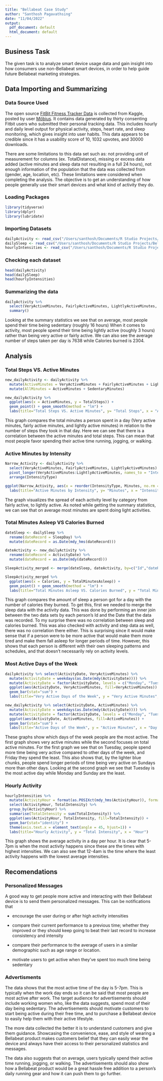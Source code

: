 ```yaml
---
title: "Bellabeat Case Study"
author: "Santhosh Pagavathsing"
date: "11/04/2022"
output:
  pdf_document: default
  html_document: default
---
```


## Business Task
The given task is to analyze smart device usage data and gain insight into how consumers use non-Bellabeat smart devices, in order to help guide future Bellabeat marketing strategies.

## Data Importing and Summarizing
### Data Source Used
The open source [FitBit Fitness Tracker Data](https://www.kaggle.com/datasets/arashnic/fitbit) is collected from Kaggle, posted by user [Möbius](https://www.kaggle.com/arashnic). It contains data generated by thirty consenting Fitbit users who submitted their personal tracking data. This includes hourly and daily level output for physical activity, steps, heart rate, and sleep monitoring, which gives insight into user habits. This data appears to be credible since it has a usability score of 10, 1032 upvotes, and 30000 downloads. 

There are some limitations to this data set such as: not providing unit of measurement for columns (ex. TotalDistance), missing or excess data added (active minutes and sleep data not resulting in a full 24 hours), not enough information of the population that the data was collected from (gender, age, location, etc). These limitations were considered when completing the analysis. The objective is to get an understanding of how people generally use their smart devices and what kind of activity they do. 

### Loading Packages
```r
library(tidyverse)
library(dplyr)
library(lubridate)
```

### Importing Datasets
```r
dailyActivity <- read_csv("/Users/santhosh/Documents/R Studio Projects/Bellabeat/dailyActivity_merged.csv")
dailySleep <- read_csv("/Users/santhosh/Documents/R Studio Projects/Bellabeat/sleepDay_merged.csv")
hourlyIntensities <- read_csv("/Users/santhosh/Documents/R Studio Projects/Bellabeat/hourlyIntensities_merged.csv")
```

### Checking each dataset
```r
head(dailyActivity)
head(dailySleep)
head(hourlyIntensities)
```

### Summarizing the data
```r
dailyActivity %>% 
  select(VeryActiveMinutes, FairlyActiveMinutes, LightlyActiveMinutes, SedentaryMinutes, TotalSteps, TotalDistance, Calories) %>% 
  summary()
```

Looking at the summary statistics we see that on average, most people spend their time being sedentary (roughly 16 hours) When it comes to activity, most people spend their time being lightly active (roughly 3 hours) rather than being very active or fairly active. We can also see the average number of steps taken per day is 7638 while Calories burned is 2304.  

## Analysis
### Total Steps VS. Active Minutes
```r
new_dailyActivity <- dailyActivity %>% 
  mutate(ActiveMinutes = VeryActiveMinutes + FairlyActiveMinutes + LightlyActiveMinutes) %>% 
  mutate(AllMinutes = ActiveMinutes + SedentaryMinutes)

new_dailyActivity %>% 
  ggplot(aes(x = ActiveMinutes, y = TotalSteps)) + 
  geom_point() + geom_smooth(method = "lm") + 
  labs(title="Total Steps VS. Active Minutes", y= "Total Steps", x = "Active Minutes")
```

This graph compares the total minutes a person spent in a day (Very active minutes, fairly active minutes, and  lightly active minutes) in relation to the number of steps they took in that day. Here we can see that there is a correlation between the active minutes and total steps. This can mean that most people favor spending their active time running, jogging, or walking. 

### Active Minutes by Intensity
```r
Narrow_Activity <- dailyActivity %>% 
  select(VeryActiveMinutes, FairlyActiveMinutes, LightlyActiveMinutes) %>% 
  pivot_longer(VeryActiveMinutes:LightlyActiveMinutes, names_to = "IntensityType", values_to = "Minutes") %>% 
  arrange(IntensityType)

ggplot(Narrow_Activity, aes(x = reorder(IntensityType, Minutes, no.rm = TRUE), y = Minutes)) + geom_boxplot() + 
  labs(title="Active Minutes by Intensity", y= "Minutes", x = "Intensity Level")
```

The graph visualizes the spread of each activity level by category from fairly active, to lightly active. As noted while getting the summary statistics, we can see that on average most minutes are spent doing light activities. 

### Total Minutes Asleep VS Calories Burned
```r
dateSleep <- dailySleep %>% 
  rename(dateRecord = SleepDay) %>% 
  mutate(dateRecord = as.Date(mdy_hms(dateRecord)))

dateActivity <- new_dailyActivity %>% 
  rename(dateRecord = ActivityDate) %>% 
  mutate(dateRecord = as.Date(mdy(dateRecord)))

SleepActivity_merged <- merge(dateSleep, dateActivity, by=c("Id","dateRecord"))

SleepActivity_merged %>%
  ggplot(aes(x = Calories, y = TotalMinutesAsleep)) +
  geom_point() + geom_smooth(method = "lm") + 
  labs(title="Total Minutes Asleep VS. Calories Burned", y = "Total Minutes Asleep", x = "Calories")
```

This graph compares the amount of sleep a person got for a day with the number of calories they burned. To get this, first we needed to merge the sleep data with the activity data. This was done by performing an inner join between the two data sets by each person's Id and the Date that the data was recorded. To my surprise there was no correlation between sleep and calories burned. This was also checked with activity and step data as well, there was no correlation there either. This is surprising since it would make sense that if a person were to be more active that would make them more tired and make them fall asleep for longer periods of time. However, this shows that each person is different with their own sleeping patterns and schedules, and that doesn't necessarily rely on activity levels. 

### Most Active Days of the Week
```r
dailyActivity %>% select(ActivityDate, VeryActiveMinutes) %>%
  mutate(ActivityDate = weekdays(as.Date(mdy(ActivityDate)))) %>% 
  mutate(ActivityDate = factor(ActivityDate, levels = c("Monday", "Tuesday", "Wednesday", "Thursday", "Friday", "Saturday", "Sunday"))) %>%
  ggplot(aes(ActivityDate, VeryActiveMinutes, fill=VeryActiveMinutes)) +
  geom_bar(stat="sum") + 
  labs(title="Very Active Days of the Week", y = "Very Active Minutes", x = "Day of Week")

new_dailyActivity %>% select(ActivityDate, ActiveMinutes) %>%
  mutate(ActivityDate = weekdays(as.Date(mdy(ActivityDate)))) %>% 
  mutate(ActivityDate = factor(ActivityDate, levels = c("Monday", "Tuesday", "Wednesday", "Thursday", "Friday", "Saturday", "Sunday"))) %>%
  ggplot(aes(ActivityDate, ActiveMinutes, fill=ActiveMinutes)) +
  geom_bar(stat="sum") +
  labs(title="Active Days of the Week", y = "Active Minutes", x = "Day of Week") 
```

These graphs show which days of the week people are the most active. The first graph shows very active minutes while the second focuses on total active minutes. For the first graph we see that on Tuesday, people spend more time being very active compared to other days of the week, and Friday they spend the least. This also shows that, by the lighter blue chunks, people spend longer periods of time being very active on Sundays more than other days. Looking at the second graph we see that Tuesday is the most active day while Monday and Sunday are the least.

### Hourly Activity
```r
hourlyIntensities %>% 
  mutate(ActivityHour = format(as.POSIXct(mdy_hms(ActivityHour)), format = "%H:%M")) %>% 
  select(ActivityHour, TotalIntensity) %>% 
  group_by(ActivityHour) %>% 
  summarise(TotalIntensity = sum(TotalIntensity)) %>%
  ggplot(aes(ActivityHour, TotalIntensity, fill=TotalIntensity)) +
  geom_bar(stat="identity") + 
  theme(axis.text.x = element_text(angle = 45, hjust=1)) +
  labs(title="Hourly Activity", y = "Total Intensity", x = "Hour")
```

This graph shows the average activity in a day per hour. It is clear that 5-7pm is when the most activity happens since these are the times with highest intensities. We can also see that 12-4am is the time where the least activity happens with the lowest average intensities. 

## Recomendations
### Personalized Messages
A good way to get people more active and interacting with their Bellabeat device is to send them personalized messages. This can be notifications that

* encourage the user during or after high activity intensities

* compare their current performance to a previous time; whether they improved or they should keep going to beat their last record to increase consistency and intensity

* compare their performance to the average of users in a similar demographic such as age range or location.

* motivate users to get active when they've spent too much time being sedentary

### Advertisments
The data shows that the most active time of the day is 5-7pm. This is typically when the work day ends so it can be said that most people are most active after work. The target audience for advertisements should include working women who, like the data suggests, spend most of their day being sedentary. The advertisements should motivate customers to start being active during their free time, and to purchase a Bellabeat device to easily help them with their active lifestyle. 

The more data collected the better it is to understand customers and give them guidance. Showcasing the convenience, ease, and style of wearing a Bellabeat product makes customers belief that they can easily wear the device and always have their access to their personalized statistics and messages. 

The data also suggests that on average, users typically spend their active time running, jogging, or walking. The advertisements should also show how a Bellabeat product would be a great hassle free addition to a person's daily running gear and how it can push them to go further. 
